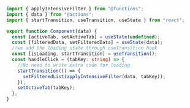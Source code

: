 ```typescript
import { applyIntensiveFilter } from "@functions";
import { data } from "@actions";
import { startTransition, useTransition, useState } from "react";

export function Component(data) {
  const [activeTab, setActiveTab] = useState(undefined);
  const [filteredData, setFilteredData] = useState(data);
  //we add the loading state through useTransition hook
  const [isLoading, startTransition] = useTransition();
  const handleClick = (tabKey: string) => {
    //No need to write extra code for loading
    startTransition(() => {
      setFilteredList(applyIntensiveFilter(data, tabKey));
    });
    setActiveTab(tabKey);
  };
}
```
